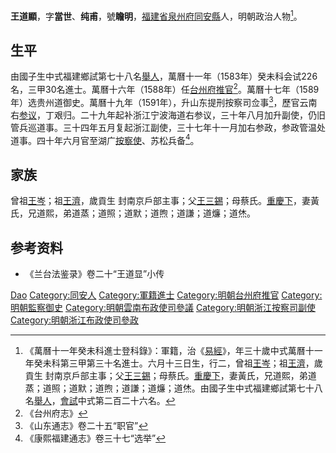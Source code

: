 {{Otheruses|other=名为王纯甫的其他人物|王纯甫}}
{{明清人物信息框
| 姓名 = 王道顯
| 原名 =
| 圖片名稱= 
| 圖片大小 =
| 圖片說明 = 
| 最高職務 = 湖广按察使
| 國家 = 大明 
| 爵位 =
| 籍貫 = [[福建省|福建省]][[泉州府|泉州府]][[同安縣|同安縣]]
| 族裔 = 
| 旗籍 = 
| 字號 = 
| 諡號 =
| 出生日期 = 六月十三日
| 出生地點 =
| 逝世日期 = 
| 逝世地點 =
| 墓葬 =
| 配偶 = 黃氏
| 親屬 = 曾祖[[王岑|王岑]]，號静轩。祖[[王濟|王濟]]，父[[王三錫|王三錫]]，母蔡氏<br>（子）王辂、王軸、王辙、王輳、王轩
| 出身 =
* 萬曆十一年癸未科進士
| 經歷 =
| 著作 =  
}}
'''王道顯'''{{BD|1554年||？年||W}}，字'''當世'''、'''纯甫'''，號'''瞻明'''，[[福建省|福建省]][[泉州府|泉州府]][[同安縣|同安縣]]人，明朝政治人物<ref>《萬曆十一年癸未科進士登科錄》：軍籍，治《[[易經|易經]]》，年三十歲中式萬曆十一年癸未科第三甲第三十名進士。六月十三日生，行二，曾祖[[王岑|王岑]]；祖[[王濟|王濟]]，歲貢生 封南京戶部主事；父[[王三錫|王三錫]]；母蔡氏。[[重慶下|重慶下]]，妻黃氏，兄道熙，弟道蒸；道照；道默；道煦；道謙；道燫；道烋。由國子生中式福建鄉試第七十八名[[舉人|舉人]]，[[會試|會試]]中式第二百二十六名。</ref>。

==生平==
由國子生中式福建鄉試第七十八名[[舉人|舉人]]，萬曆十一年（1583年）癸未科会试226名，三甲30名進士。萬曆十六年（1588年）任[[台州府|台州府]][[推官|推官]]<ref>《台州府志》</ref>。萬曆十七年（1589年）选贵州道御史。萬曆十九年（1591年），升山东提刑按察司佥事<ref>《山东通志》卷二十五“职官”</ref>，歷官云南右[[参议|参议]]，丁艰归。二十九年起补浙江宁波海道右参议，三十年八月加升副使，仍旧管兵巡道事。三十四年五月复起浙江副使，三十七年十一月加右参政，参政管温处道事。四十年六月官至湖广[[按察使|按察使]]、苏松兵备<ref>《康熙福建通志》卷三十七“选举”</ref>。

==家族== 
曾祖[[王岑|王岑]]；祖[[王濟|王濟]]，歲貢生 封南京戶部主事；父[[王三錫|王三錫]]；母蔡氏。[[重慶下|重慶下]]，妻黃氏，兄道熙，弟道蒸；道照；道默；道煦；道謙；道燫；道烋。

== 参考资料 ==
{{reflist}}
*《兰台法鉴录》卷二十“王道显”小传

{{start box}}
{{s-off}}
{{s-before|[[萬鍾禄|萬鍾禄]]<br>}}
{{s-title|明朝台州府推官|1588年-1589年}}
{{s-after|[[周懋相|周懋相]]<br>}}
{{end box}}

{{萬曆十一年癸未科殿试金榜}}

{{Authority control}}

{{DEFAULTSORT:Wang王}}
[[Category:王姓|Dao]]
[[Category:同安人|Category:同安人]]
[[Category:軍籍進士|Category:軍籍進士]]
[[Category:明朝台州府推官|Category:明朝台州府推官]]
[[Category:明朝監察御史|Category:明朝監察御史]]
[[Category:明朝雲南布政使司參議|Category:明朝雲南布政使司參議]]
[[Category:明朝浙江按察司副使|Category:明朝浙江按察司副使]]
[[Category:明朝浙江布政使司參政|Category:明朝浙江布政使司參政]]


{{明朝人物小作品}}
